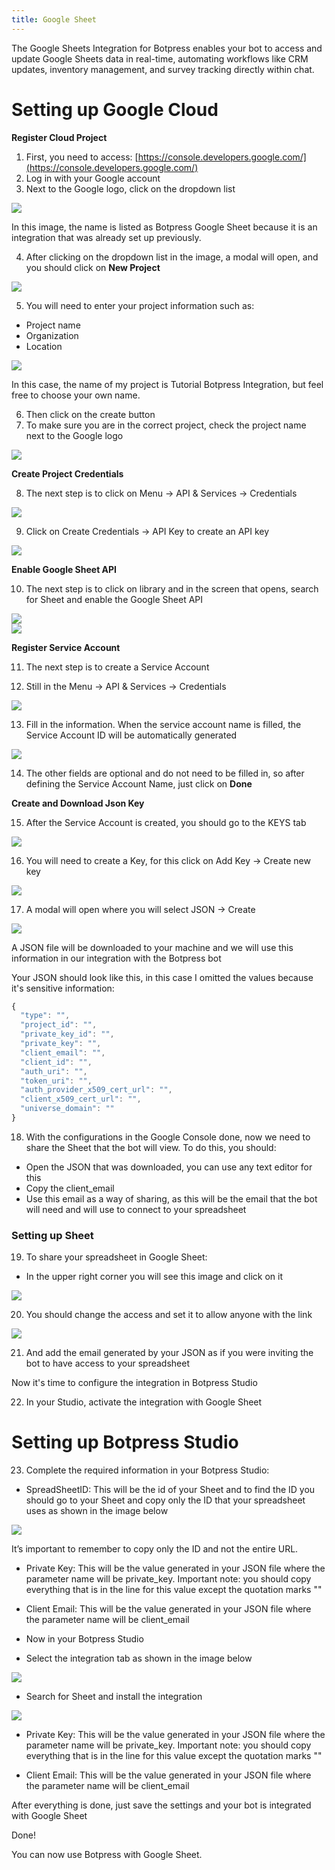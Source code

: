```yaml
---
title: Google Sheet
---
```



The Google Sheets Integration for Botpress enables your bot to access and update Google Sheets data in real-time, automating workflows like CRM updates, inventory management, and survey tracking directly within chat.

# Setting up Google Cloud

**Register Cloud Project**

1. First, you need to access: [https://console.developers.google.com/](https://console.developers.google.com/)
2. Log in with your Google account
3. Next to the Google logo, click on the dropdown list

<img src="./assets/google-sheet-project.png" />

In this image, the name is listed as Botpress Google Sheet because it is an integration that was already set up previously.

4. After clicking on the dropdown list in the image, a modal will open, and you should click on **New Project**

<img src="./assets/google-cloud-new-project.png" />

5. You will need to enter your project information such as:
  * Project name
  * Organization
  * Location

<img src="./assets/google-cloud-new-project-form.png" />

In this case, the name of my project is Tutorial Botpress Integration, but feel free to choose your own name.

6. Then click on the create button
7. To make sure you are in the correct project, check the project name next to the Google logo

<img src="./assets/google-cloud-project-dropdown.png" />

**Create Project Credentials**

8. The next step is to click on Menu → API & Services → Credentials

<img src="./assets/google-cloud-api-services.png" />

9. Click on Create Credentials → API Key to create an API key

<img src="./assets/google-cloud-api-key.png" />

**Enable Google Sheet API**

10. The next step is to click on library and in the screen that opens, search for Sheet and enable the Google Sheet API

<img src="./assets/google-cloud-library.png" />

<br />

<img src="./assets/google-sheets-enable.png" />

**Register Service Account**

11. The next step is to create a Service Account

12. Still in the Menu → API & Services → Credentials

<img src="./assets/google-cloud-menu-service-account.png" />

13. Fill in the information. When the service account name is filled, the Service Account ID will be automatically generated

<img src="./assets/google-cloud-service-account.png" />

14. The other fields are optional and do not need to be filled in, so after defining the Service Account Name, just click on **Done**

**Create and Download Json Key**

15. After the Service Account is created, you should go to the KEYS tab

<img src="./assets/google-cloud-service-account-keys.png" />

16. You will need to create a Key, for this click on Add Key → Create new key

<img src="./assets/google-cloud-create-new-key.png" />

17. A modal will open where you will select JSON → Create

<img src="./assets/google-cloud-json-private-key.png" />

A JSON file will be downloaded to your machine and we will use this information in our integration with the Botpress bot

Your JSON should look like this, in this case I omitted the values because it's sensitive information:

```jsx
{
  "type": "",
  "project_id": "",
  "private_key_id": "",
  "private_key": "",
  "client_email": "",
  "client_id": "",
  "auth_uri": "",
  "token_uri": "",
  "auth_provider_x509_cert_url": "",
  "client_x509_cert_url": "",
  "universe_domain": ""
}
```

18. With the configurations in the Google Console done, now we need to share the Sheet that the bot will view. To do this, you should:

- Open the JSON that was downloaded, you can use any text editor for this
- Copy the client\_email
- Use this email as a way of sharing, as this will be the email that the bot will need and will use to connect to your spreadsheet

### Setting up Sheet

19. To share your spreadsheet in Google Sheet:
  * In the upper right corner you will see this image and click on it

<img src="./assets/google-sheet-share.png" />

20. You should change the access and set it to allow anyone with the link

<img src="./assets/google-sheet-share-link.png" />

21. And add the email generated by your JSON as if you were inviting the bot to have access to your spreadsheet

Now it's time to configure the integration in Botpress Studio

22. In your Studio, activate the integration with Google Sheet

# Setting up Botpress Studio

23. Complete the required information in your Botpress Studio:

* SpreadSheetID: This will be the id of your Sheet and to find the ID you should go to your Sheet and copy only the ID that your spreadsheet uses as shown in the image below

<img src="./assets/google-sheet-url.png" />

It’s important to remember to copy only the ID and not the entire URL.

* Private Key: This will be the value generated in your JSON file where the parameter name will be private\_key. Important note: you should copy everything that is in the line for this value except the quotation marks ""

* Client Email: This will be the value generated in your JSON file where the parameter name will be client\_email

* Now in your Botpress Studio

* Select the integration tab as shown in the image below

<img src="./assets/google-sheet-explore-the-hub.png" />

* Search for Sheet and install the integration

<img src="./assets/google-sheet-integration-configuration.png" />

* Private Key: This will be the value generated in your JSON file where the parameter name will be private\_key. Important note: you should copy everything that is in the line for this value except the quotation marks ""

* Client Email: This will be the value generated in your JSON file where the parameter name will be client\_email

After everything is done, just save the settings and your bot is integrated with Google Sheet

<Check>
Done!

You can now use Botpress with Google Sheet.
</Check>
